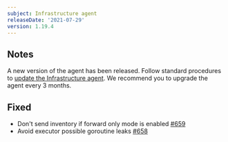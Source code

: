 ```yaml
---
subject: Infrastructure agent
releaseDate: '2021-07-29'
version: 1.19.4
---
```


## Notes
A new version of the agent has been released. Follow standard procedures to [update the Infrastructure agent](/docs/infrastructure/install-configure-manage-infrastructure/update-or-uninstall/update-infrastructure-agent).
We recommend you to upgrade the agent every 3 months.

## Fixed
* Don't send inventory if forward only mode is enabled [#659](https://github.com/newrelic/infrastructure-agent/pull/659)
* Avoid executor possible goroutine leaks [#658](https://github.com/newrelic/infrastructure-agent/pull/658)
